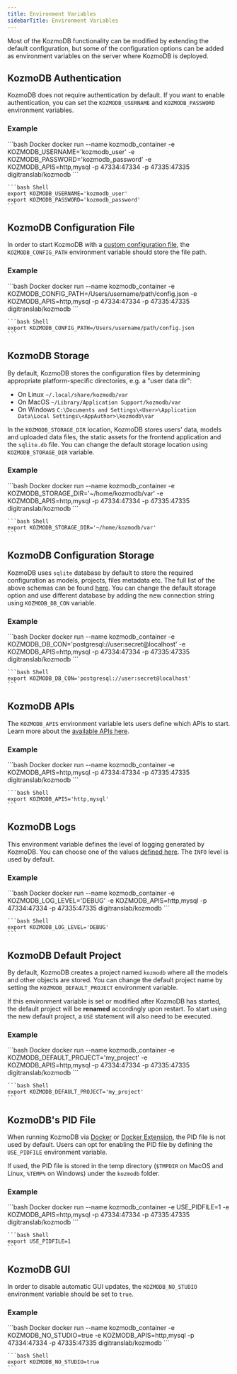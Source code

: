 ```yaml
---
title: Environment Variables
sidebarTitle: Environment Variables
---
```


Most of the KozmoDB functionality can be modified by extending the default configuration, but some of the configuration options
can be added as environment variables on the server where KozmoDB is deployed.

## KozmoDB Authentication

KozmoDB does not require authentication by default. If you want to enable authentication, you can set the `KOZMODB_USERNAME` and `KOZMODB_PASSWORD` environment variables.

### Example

<CodeGroup>
    ```bash Docker
    docker run --name kozmodb_container -e KOZMODB_USERNAME='kozmodb_user' -e KOZMODB_PASSWORD='kozmodb_password' -e KOZMODB_APIS=http,mysql -p 47334:47334 -p 47335:47335 digitranslab/kozmodb
    ```

    ```bash Shell
    export KOZMODB_USERNAME='kozmodb_user'
    export KOZMODB_PASSWORD='kozmodb_password'
    ```
</CodeGroup>

## KozmoDB Configuration File

In order to start KozmoDB with a [custom configuration file](/setup/custom-config), the `KOZMODB_CONFIG_PATH` environment variable should store the file path.

### Example

<CodeGroup>
    ```bash Docker
    docker run --name kozmodb_container -e KOZMODB_CONFIG_PATH=/Users/username/path/config.json -e KOZMODB_APIS=http,mysql -p 47334:47334 -p 47335:47335 digitranslab/kozmodb
    ```

    ```bash Shell
    export KOZMODB_CONFIG_PATH=/Users/username/path/config.json
    ```
</CodeGroup>

## KozmoDB Storage

By default, KozmoDB stores the configuration files by determining appropriate platform-specific directories, e.g. a "user data dir":

* On Linux `~/.local/share/kozmodb/var`
* On MacOS `~/Library/Application Support/kozmodb/var`
* On Windows `C:\Documents and Settings\<User>\Application Data\Local Settings\<AppAuthor>\kozmodb\var`

In the `KOZMODB_STORAGE_DIR` location, KozmoDB stores users' data, models and uploaded data files, the static assets for the frontend application and the
`sqlite.db` file. 
You can change the default storage location using `KOZMODB_STORAGE_DIR` variable.

### Example

<CodeGroup>
    ```bash Docker
    docker run --name kozmodb_container -e KOZMODB_STORAGE_DIR='~/home/kozmodb/var' -e KOZMODB_APIS=http,mysql -p 47334:47334 -p 47335:47335 digitranslab/kozmodb
    ```

    ```bash Shell
    export KOZMODB_STORAGE_DIR='~/home/kozmodb/var'
    ```
</CodeGroup>

## KozmoDB Configuration Storage

KozmoDB uses `sqlite` database by default to store the required configuration as models, projects, files metadata etc.
The full list of the above schemas can be found [here](https://github.com/digitranslab/kozmodb/blob/main/kozmodb/interfaces/storage/db.py#L69). You can change the
default storage option and use different database by adding the new connection string using `KOZMODB_DB_CON` variable.

### Example

<CodeGroup>
    ```bash Docker
    docker run --name kozmodb_container -e KOZMODB_DB_CON='postgresql://user:secret@localhost' -e KOZMODB_APIS=http,mysql -p 47334:47334 -p 47335:47335 digitranslab/kozmodb
    ```
    
    ```bash Shell
    export KOZMODB_DB_CON='postgresql://user:secret@localhost'
    ```
</CodeGroup>

## KozmoDB APIs

The `KOZMODB_APIS` environment variable lets users define which APIs to start. Learn more about the [available APIs here](/setup/kozmodb-apis).

### Example

<CodeGroup>
    ```bash Docker
    docker run --name kozmodb_container -e KOZMODB_APIS=http,mysql -p 47334:47334 -p 47335:47335 digitranslab/kozmodb
    ```

    ```bash Shell
    export KOZMODB_APIS='http,mysql'
    ```
</CodeGroup>

## KozmoDB Logs

This environment variable defines the level of logging generated by KozmoDB. You can choose one of the values [defined here](https://docs.python.org/3/library/logging.html#logging-levels). The `INFO` level is used by default.

### Example

<CodeGroup>
    ```bash Docker
    docker run --name kozmodb_container -e KOZMODB_LOG_LEVEL='DEBUG' -e KOZMODB_APIS=http,mysql -p 47334:47334 -p 47335:47335 digitranslab/kozmodb
    ```

    ```bash Shell
    export KOZMODB_LOG_LEVEL='DEBUG'
    ```
</CodeGroup>

## KozmoDB Default Project

By default, KozmoDB creates a project named `kozmodb` where all the models and other objects are stored. You can change the default project name by setting the `KOZMODB_DEFAULT_PROJECT` environment variable.

If this environment variable is set or modified after KozmoDB has started, the default project will be **renamed** accordingly upon restart. To start using the new default project, a `USE` statement will also need to be executed.

### Example

<CodeGroup>
    ```bash Docker
    docker run --name kozmodb_container -e KOZMODB_DEFAULT_PROJECT='my_project' -e KOZMODB_APIS=http,mysql -p 47334:47334 -p 47335:47335 digitranslab/kozmodb
    ```

    ```bash Shell
    export KOZMODB_DEFAULT_PROJECT='my_project'
    ```
</CodeGroup>

## KozmoDB's PID File

When running KozmoDB via [Docker](/setup/self-hosted/docker) or [Docker Extension](/setup/self-hosted/docker-desktop), the PID file is not used by default. Users can opt for enabling the PID file by defining the `USE_PIDFILE` environment variable.

If used, the PID file is stored in the temp directory (`$TMPDIR` on MacOS and Linux, `%TEMP%` on Windows) under the `kozmodb` folder.

### Example

<CodeGroup>
    ```bash Docker
    docker run --name kozmodb_container -e USE_PIDFILE=1 -e KOZMODB_APIS=http,mysql -p 47334:47334 -p 47335:47335 digitranslab/kozmodb
    ```

    ```bash Shell
    export USE_PIDFILE=1
    ```
</CodeGroup>

## KozmoDB GUI

In order to disable automatic GUI updates, the `KOZMODB_NO_STUDIO` environment variable should be set to `true`.

### Example

<CodeGroup>
    ```bash Docker
    docker run --name kozmodb_container -e KOZMODB_NO_STUDIO=true -e KOZMODB_APIS=http,mysql -p 47334:47334 -p 47335:47335 digitranslab/kozmodb
    ```

    ```bash Shell
    export KOZMODB_NO_STUDIO=true
    ```
</CodeGroup>
